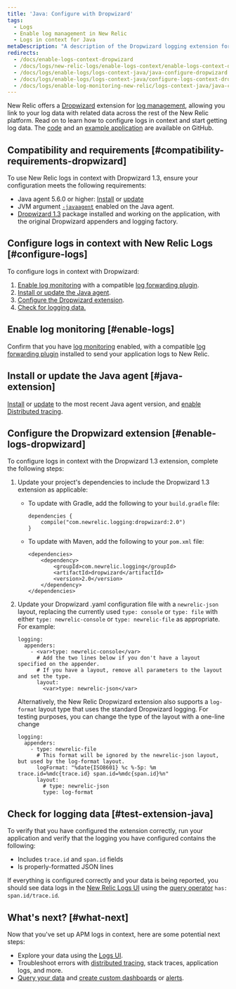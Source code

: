 ```yaml
---
title: 'Java: Configure with Dropwizard'
tags:
  - Logs
  - Enable log management in New Relic
  - Logs in context for Java
metaDescription: "A description of the Dropwizard logging extension for Java contextual logging, and how to configure it."
redirects:
  - /docs/enable-logs-context-dropwizard
  - /docs/logs/new-relic-logs/enable-logs-context/enable-logs-context-dropwizard
  - /docs/logs/enable-logs/logs-context-java/java-configure-dropwizard
  - /docs/logs/enable-logs/logs-context-java/configure-logs-context-dropwizard
  - /docs/logs/enable-log-monitoring-new-relic/logs-context-java/java-configure-dropwizard
---
```


New Relic offers a [Dropwizard](https://dropwizard.readthedocs.io/en/release-1.3.x/manual/core.html#logging) extension for [log management](https://docs.newrelic.com/docs/introduction-new-relic-logs), allowing you link to your log data with related data across the rest of the New Relic platform. Read on to learn how to configure logs in context and start getting log data. The [code](https://github.com/newrelic/java-log-extensions/tree/main/dropwizard) and an [example application](https://github.com/newrelic/java-log-extensions/tree/main/examples/dropwizard-app) are available on GitHub.

## Compatibility and requirements [#compatibility-requirements-dropwizard]

To use New Relic logs in context with Dropwizard 1.3, ensure your configuration meets the following requirements:

* Java agent 5.6.0 or higher: [Install](/docs/agents/java-agent/installation/install-java-agent) or [update](/docs/agents/java-agent/installation/update-java-agent)
* JVM argument [`-javaagent`](/docs/agents/java-agent/installation/include-java-agent-jvm-argument) enabled on the Java agent.
* [Dropwizard 1.3](https://dropwizard.readthedocs.io/en/release-1.3.x/manual/core.html#logging) package installed and working on the application, with the original Dropwizard appenders and logging factory.

## Configure logs in context with New Relic Logs [#configure-logs]

To configure logs in context with Dropwizard:

1. [Enable log monitoring](https://docs.newrelic.com/docs/introduction-new-relic-logs) with a compatible [log forwarding plugin](https://docs.newrelic.com/docs/logs/enable-logs/enable-logs/enable-new-relic-logs#enable-logs).
2. [Install or update the Java agent](#java-extension).
3. [Configure the Dropwizard extension](#enable-logs-dropwizard).
4. [Check for logging data.](#test-extension-java)

## Enable log monitoring [#enable-logs]

Confirm that you have [log monitoring](/docs/introduction-new-relic-logs) enabled, with a compatible [log forwarding plugin](/docs/logs/enable-logs/enable-logs/enable-new-relic-logs#enable-logs) installed to send your application logs to New Relic.

## Install or update the Java agent [#java-extension]

[Install](/docs/agents/java-agent/installation/install-java-agent) or [update](/docs/agents/java-agent/installation/update-java-agent) to the most recent Java agent version, and [enable Distributed tracing](/docs/understand-dependencies/distributed-tracing/enable-configure/enable-distributed-tracing).

## Configure the Dropwizard extension [#enable-logs-dropwizard]

To configure logs in context with the Dropwizard 1.3 extension, complete the following steps:

1. Update your project's dependencies to include the Dropwizard 1.3 extension as applicable:

   * To update with Gradle, add the following to your `build.gradle` file:

     ```
     dependencies {
         compile("com.newrelic.logging:dropwizard:2.0")
     }
     ```
   * To update with Maven, add the following to your `pom.xml` file:

     ```
     <dependencies>
         <dependency>
             <groupId>com.newrelic.logging</groupId>
             <artifactId>dropwizard</artifactId>
             <version>2.0</version>
         </dependency>
     </dependencies>
     ```
2. Update your Dropwizard .yaml configuration file with a `newrelic-json` layout, replacing the currently used `type: console` or `type: file` with either `type: newrelic-console` or `type: newrelic-file` as appropriate. For example:

   ```
   logging:
     appenders:
       - <var>type: newrelic-console</var>
         # Add the two lines below if you don't have a layout specified on the appender.
         # If you have a layout, remove all parameters to the layout and set the type.
         layout: 
           <var>type: newrelic-json</var>
   ```

   Alternatively, the New Relic Dropwizard extension also supports a `log-format` layout type that uses the standard Dropwizard logging. For testing purposes, you can change the type of the layout with a one-line change

   ```
   logging:
     appenders:
       - type: newrelic-file
         # This format will be ignored by the newrelic-json layout, but used by the log-format layout.
         logFormat: "%date{ISO8601} %c %-5p: %m trace.id=%mdc{trace.id} span.id=%mdc{span.id}%n"
         layout: 
           # type: newrelic-json
           type: log-format
   ```

## Check for logging data [#test-extension-java]

To verify that you have configured the extension correctly, run your application and verify that the logging you have configured contains the following:

* Includes `trace.id` and `span.id` fields
* Is properly-formatted JSON lines

If everything is configured correctly and your data is being reported, you should see data logs in the [New Relic Logs UI](https://one.newrelic.com/launcher/logger.log-launcher) using the [query operator](/docs/new-relic-logs-query-syntax) `has: span.id/trace.id`.

## What's next? [#what-next]

Now that you've set up APM logs in context, here are some potential next steps:

* Explore your data using the [Logs UI](/docs/explore-your-data-new-relic-logs-ui).
* Troubleshoot errors with [distributed tracing](/docs/understand-dependencies/distributed-tracing/get-started/introduction-distributed-tracing), stack traces, application logs, and more.
* [Query your data](/docs/using-new-relic/data/understand-data/query-new-relic-data) and [create custom dashboards](/docs/dashboards/new-relic-one-dashboards/get-started/introduction-new-relic-one-dashboards) or [alerts](/docs/alerts/new-relic-alerts/configuring-alert-policies/create-edit-or-find-alert-policy).
